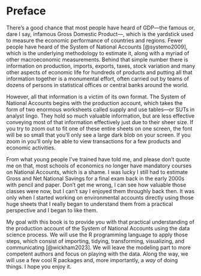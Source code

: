 # Preface {.unnumbered}

There's a good chance that most people have heard of GDP---the famous or, dare I say, infamous Gross Domestic Product---, which is the yardstick used to measure the economic performance of countries and regions. Fewer people have heard of the System of National Accounts [@systemo2009], which is the underlying methodology to estimate it, along with a myriad of other macroeconomic measurements. Behind that simple number there is information on production, imports, exports, taxes, stock variation and many other aspects of economic life for hundreds of products and putting all that information together is a monumental effort, often carried out by teams of dozens of persons in statistical offices or central banks around the world.

However, all that information is a victim of its own format. The System of National Accounts begins with the production account, which takes the form of two enormous worksheets called supply and use tables---or SUTs in analyst lingo. They hold so much valuable information, but are less effective conveying most of that information effectively just due to their sheer size. If you try to zoom out to fit one of these entire sheets on one screen, the font will be so small that you'll only see a large dark blob on your screen. If you zoom in you'll only be able to view transactions for a few products and economic activities.

From what young people I've trained have told me, and please don't quote me on that, most schools of economics no longer have mandatory courses on National Accounts, which is a shame. I was lucky I still had to estimate Gross and Net National Savings for a final exam back in the early 2000s with pencil and paper. Don't get me wrong, I can see how valuable those classes were now, but I can't say I enjoyed them throughly back then. It was only when I started working on environmental accounts directly using those huge sheets that I really began to understand them from a practical perspective and I began to like them.

My goal with this book is to provide you with that practical understanding of the production account of the System of National Accounts using the data science process. We will use the R programming language to apply those steps, which consist of importing, tidying, transforming, visualizing, and communicating [@wickham2023]. We will leave the modeling part to more competent authors and focus on playing with the data. Along the way, we will use a few cool R packages and, more importantly, a _way_ of doing things. I hope you enjoy it.
